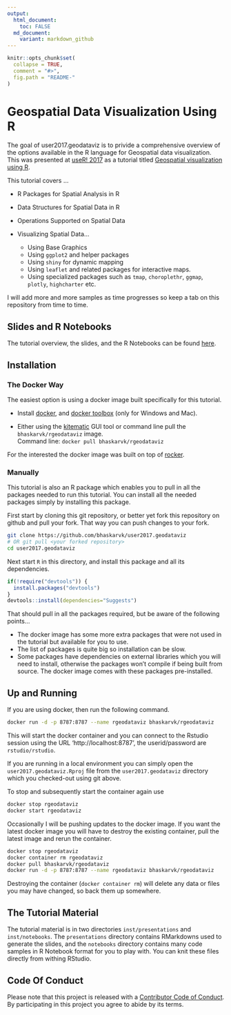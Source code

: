 ```yaml
---
output:
  html_document:
    toc: FALSE
  md_document:
    variant: markdown_github
---
```


```r
knitr::opts_chunk$set(
  collapse = TRUE,
  comment = "#>",
  fig.path = "README-"
)
```

# Geospatial Data Visualization Using R

The goal of user2017.geodataviz is to privide a comprehensive overview of the options available in the R language for Geospatial data visualization. This was presented at [useR! 2017](https://user2017.brussels/) as a tutorial titled [Geospatial visualization using R](https://www.user2017.brussels/uploads/BhaskarKarambelkar.html).

This tutorial covers ...

- R Packages for Spatial Analysis in R

- Data Structures for Spatial Data in R

- Operations Supported on Spatial Data

- Visualizing Spatial Data...
	* Using Base Graphics
	* Using `ggplot2` and helper packages
	* Using `shiny` for dynamic mapping
	* Using `leaflet` and related packages for interactive maps.
	* Using specialized packages such as `tmap`, `choroplethr`, `ggmap`, `plotly`, `highcharter` etc.

I will add more and more samples as time progresses so keep a tab on this repository from time to time.

## Slides and R Notebooks

The tutorial overview, the slides, and the R Notebooks can be found [here](https://bhaskarvk.github.io/user2017.geodataviz/).

## Installation

### The Docker Way

The easiest option is using a docker image built specifically for this tutorial.

- Install [docker](https://store.docker.com/search?type=edition&offering=community), and [docker toolbox](https://www.docker.com/products/docker-toolbox) (only for Windows and Mac).

- Either using the [kitematic](https://kitematic.com/) GUI tool or command line pull the `bhaskarvk/rgeodataviz` image.<br/>Command line: `docker pull bhaskarvk/rgeodataviz`

For the interested the docker image was built on top of [rocker](https://github.com/rocker-org/rocker).

### Manually

This tutorial is also an R package which enables you to pull in all the packages needed to run this tutorial. You can install all the needed packages simply by installing this package.

First start by cloning this git repository, or better yet fork this repository on github and pull your fork. That way you can push changes to your fork.

```bash
git clone https://github.com/bhaskarvk/user2017.geodataviz
# OR git pull <your forked repository>
cd user2017.geodataviz
```

Next start `R` in this directory, and install this package and all its dependencies.

```r
if(!require("devtools")) {
  install.packages("devtools")
}
devtools::install(dependencies="Suggests")
```

That should pull in all the packages required, but be aware of the following points...

- The docker image has some more extra packages that were not used in the tutorial but available for you to use.
- The list of packages is quite big so installation can be slow.
- Some packages have dependencies on external libraries which you will need to install, otherwise the packages won't compile if being built from source. The docker image comes with these packages pre-installed.

## Up and Running

If you are using docker, then run the following command.

```bash
docker run -d -p 8787:8787 --name rgeodataviz bhaskarvk/rgeodataviz
```

This will start the docker container and you can connect to the Rstudio session using the URL 'http://localhost:8787', the userid/password are `rstudio/rstudio`.

If you are running in a local environment you can simply open the `user2017.geodataviz.Rproj` file from the `user2017.geodataviz` directory which you checked-out using git above.

To stop and subsequently start the container again use

```bash
docker stop rgeodataviz
docker start rgeodataviz
```

Occasionally I will be pushing updates to the docker image. If you want the latest docker image you will have to destroy the existing container, pull the latest image and rerun the container.

```bash
docker stop rgeodataviz
docker container rm rgeodataviz
docker pull bhaskarvk/rgeodataviz
docker run -d -p 8787:8787 --name rgeodataviz bhaskarvk/rgeodataviz
```

Destroying the container (`docker container rm`) will delete any data or files you may have changed, so back them up somewhere.

## The Tutorial Material

The tutorial material is in two directories `inst/presentations` and `inst/notebooks`. The `presentations` directory contains RMarkdowns used to generate the slides, and the `notebooks` directory contains many code samples in R Notebook format for you to play with. You can knit these files directly from withing RStudio.

## Code Of Conduct
Please note that this project is released with a [Contributor Code of Conduct](CONDUCT.md). By participating in this project you agree to abide by its terms.
